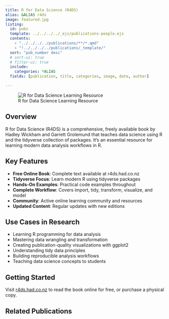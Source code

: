```yaml
---
title: R for Data Science (R4DS)
alias: &ALIAS r4ds
image: featured.jpg
listing:
  id: pubs
  template: ../../../../_ejs/publications-people.ejs 
  contents: 
    - "../../../../publications/**/*.qmd"
    - "!../../../../publications/_template/"
  sort: "pub_number desc"
  # sort-ui: true
  # filter-ui: true
  include:
    categories: *ALIAS
  fields: [publication, title, categories, image, date, author]

---
```


![R for Data Science Learning Resource](featured.jpg)

## Overview

R for Data Science (R4DS) is a comprehensive, freely available book by Hadley Wickham and Garrett Grolemund that teaches data science using R and the tidyverse collection of packages. It's an essential resource for learning modern data analysis workflows in R.

## Key Features

- **Free Online Book**: Complete text available at r4ds.had.co.nz
- **Tidyverse Focus**: Learn modern R using tidyverse packages
- **Hands-On Examples**: Practical code examples throughout
- **Complete Workflow**: Covers import, tidy, transform, visualize, and model
- **Community**: Active online learning community and resources
- **Updated Content**: Regular updates with new editions

## Use Cases in Research

- Learning R programming for data analysis
- Mastering data wrangling and transformation
- Creating publication-quality visualizations with ggplot2
- Understanding tidy data principles
- Building reproducible analysis workflows
- Teaching data science concepts to students

## Getting Started

Visit [r4ds.had.co.nz](https://r4ds.had.co.nz) to read the book online for free, or purchase a physical copy.

## Related Publications

:::{#pubs}
:::